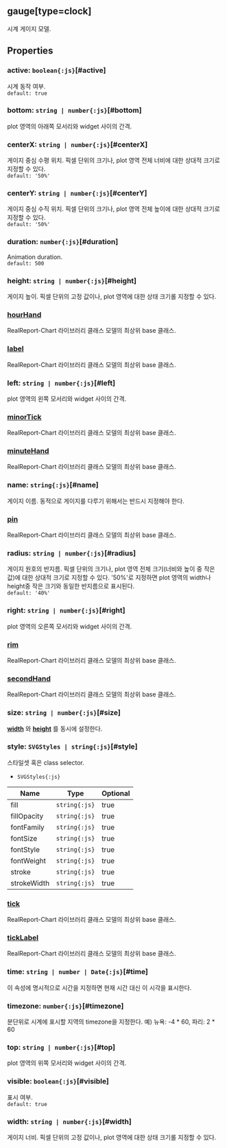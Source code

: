 ## gauge[type=clock]
시계 게이지 모델.
## Properties

### active: `boolean{:js}`[#active]
시계 동작 여부.  
`default: true`  

### bottom: `string | number{:js}`[#bottom]
plot 영역의 아래쪽 모서리와 widget 사이의 간격.  

### centerX: `string | number{:js}`[#centerX]
게이지 중심 수평 위치.
픽셀 단위의 크기나, plot 영역 전체 너비에 대한 상대적 크기로 지정할 수 있다.  
`default: '50%'`  

### centerY: `string | number{:js}`[#centerY]
게이지 중심 수직 위치.
픽셀 단위의 크기나, plot 영역 전체 높이에 대한 상대적 크기로 지정할 수 있다.  
`default: '50%'`  

### duration: `number{:js}`[#duration]
Animation duration.  
`default: 500`  

### height: `string | number{:js}`[#height]
게이지 높이.
픽셀 단위의 고정 값이나, plot 영역에 대한 상태 크기롤 지정할 수 있다.  

### [hourHand](./clock/hourHand)
RealReport-Chart 라이브러리 클래스 모델의 최상위 base 클래스.  

### [label](./clock/label)
RealReport-Chart 라이브러리 클래스 모델의 최상위 base 클래스.  

### left: `string | number{:js}`[#left]
plot 영역의 왼쪽 모서리와 widget 사이의 간격.  

### [minorTick](./clock/minorTick)
RealReport-Chart 라이브러리 클래스 모델의 최상위 base 클래스.  

### [minuteHand](./clock/minuteHand)
RealReport-Chart 라이브러리 클래스 모델의 최상위 base 클래스.  

### name: `string{:js}`[#name]
게이지 이름.
동적으로 게이지를 다루기 위해서는 반드시 지정해야 한다.  

### [pin](./clock/pin)
RealReport-Chart 라이브러리 클래스 모델의 최상위 base 클래스.  

### radius: `string | number{:js}`[#radius]
게이지 원호의 반지름.
픽셀 단위의 크기나, plot 영역 전체 크기(너비와 높이 중 작은 값)에 대한 상대적 크기로 지정할 수 있다.
'50%'로 지정하면 plot 영역의 width나 height중 작은 크기와 동일한 반지름으로 표시된다.  
`default: '40%'`  

### right: `string | number{:js}`[#right]
plot 영역의 오른쪽 모서리와 widget 사이의 간격.  

### [rim](./clock/rim)
RealReport-Chart 라이브러리 클래스 모델의 최상위 base 클래스.  

### [secondHand](./clock/secondHand)
RealReport-Chart 라이브러리 클래스 모델의 최상위 base 클래스.  

### size: `string | number{:js}`[#size]
**[width](#width)** 와  **[height](#height)** 를 동시에 설정한다.  

### style: `SVGStyles | string{:js}`[#style]
스타일셋 혹은 class selector.  
- `SVGStyles{:js}` 

| Name | Type | Optional |  
| ----- | ----- | ----- |  
| fill | `string{:js}` | true |  
| fillOpacity | `string{:js}` | true |  
| fontFamily | `string{:js}` | true |  
| fontSize | `string{:js}` | true |  
| fontStyle | `string{:js}` | true |  
| fontWeight | `string{:js}` | true |  
| stroke | `string{:js}` | true |  
| strokeWidth | `string{:js}` | true |
### [tick](./clock/tick)
RealReport-Chart 라이브러리 클래스 모델의 최상위 base 클래스.  

### [tickLabel](./clock/tickLabel)
RealReport-Chart 라이브러리 클래스 모델의 최상위 base 클래스.  

### time: `string | number | Date{:js}`[#time]
이 속성에 명시적으로 시간을 지정하면 현재 시간 대신 이 시각을 표시한다.  

### timezone: `number{:js}`[#timezone]
분단위로 시계에 표시할 지역의 timezone을 지정한다.
예) 뉴욕: -4 * 60, 파리: 2 * 60  

### top: `string | number{:js}`[#top]
plot 영역의 위쪽 모서리와 widget 사이의 간격.  

### visible: `boolean{:js}`[#visible]
표시 여부.  
`default: true`  

### width: `string | number{:js}`[#width]
게이지 너비.
픽셀 단위의 고정 값이나, plot 영역에 대한 상태 크기롤 지정할 수 있다.  
